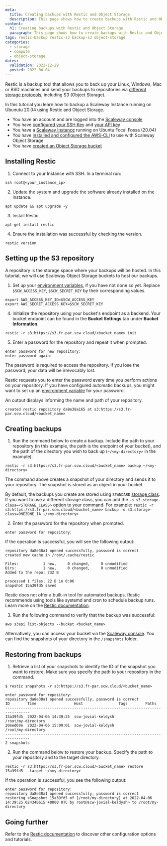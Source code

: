 ```yaml
---
meta:
  title: Creating backups with Restic and Object Storage
  description: This page shows how to create backups with Restic and Object Storage
content:
  h1: Creating backups with Restic and Object Storage
  paragraph: This page shows how to create backups with Restic and Object Storage
tags: restic-backup restic-s3 backup-s3 object-storage 
categories:
  - storage
  - compute
  - object-storage
dates:
  validation: 2022-12-29
  posted: 2022-04-04
---
```


Restic is a backup tool that allows you to back up your Linux, Windows, Mac or BSD machines and send your backups to repositories via [different storage protocols](https://restic.readthedocs.io/en/stable/030_preparing_a_new_repo.html), including S3 (Object Storage). 

In this tutorial you learn how to backup a Scaleway Instance running on Ubunutu 20.04 using Restic and Object Storage.

<Message type="requirement">

- You have an account and are logged into the [Scaleway console](https://console.scaleway.com)
- You have [configured your SSH Key](/console/my-project/how-to/create-ssh-key/) and [your API key](/console/my-project/how-to/generate-api-key/)
- You have a [Scaleway Instance](/compute/instances/how-to/create-an-instance) running on Ubuntu Focal Fossa (20.04)
- You have [installed and configured the AWS-CLI](/storage/object/api-cli/object-storage-aws-cli/) to use with Scaleway Object Storage
- You have [created an Object Storage bucket](/storage/object/how-to/create-a-bucket/)

</Message>

## Installing Restic

1. Connect to your Instance with SSH. In a terminal run:

  ```
  ssh root@<your_instance_ip>
  ```

2. Update the system and upgrade the software already installed on the Instance.

  ```
  apt update && apt upgrade -y
  ``` 

3. Install Restic. 

  ```
  apt-get install restic
  ```

4. Ensure the installation was successful by checking the version.

  ```
  restic version
  ```

## Setting up the S3 repository

A repository is the storage space where your backups will be hosted. In this tutorial, we will use Scaleway Object Storage buckets to host our backups.

1. Set up your [environment variables](https://github.com/scaleway/scaleway-sdk-go/tree/master/scw#environment-variables), if you have not done so yet. Replace `$SCW_ACCESS_KEY`, `$SCW_SECRET_KEY` by their corresponding values.

  ```
  export AWS_ACCESS_KEY_ID=$SCW_ACCESS_KEY
  export AWS_SECRET_ACCESS_KEY=$SCW_SECRET_KEY
  ```

4. Initialize the repository using your bucket's endpoint as a backend. Your bucket endpoint can be found in the **Bucket Settings** tab under **Bucket Information**. 

  ```
  restic -r s3:https://s3.fr-par.scw.cloud/<bucket_name> init
  ```

5. Enter a password for the repository and repeat it when prompted.

  ```
  enter password for new repository:
  enter password again:
  ```
  <Message type="important">

  The password is required to access the repository. If you lose the password, your data will be irrevocably lost. 

  </Message>

  <Message type="tip">

  Restic requests you to enter the password every time you perform actions on your repository. If you have configured automatic backups, you might want to set up an [environment variable](https://restic.readthedocs.io/en/latest/040_backup.html#environment-variables) for your password.

  </Message>

An output displays informing the name and path of your repository.

```
created restic repository da8e38a165 at s3:https://s3.fr-par.scw.cloud/<bucket_name>
```

## Creating backups

1. Run the command below to create a backup. Include the path to your repository (in this example, the path is the endpoint of your bucket), and the path of the directory you wish to back up (`~/<my-directory>` in the example).

  ```
  restic -r s3:https://s3.fr-par.scw.cloud/<bucket_name> backup ~/<my-directory>
  ```

  The command above creates a snapshot of your directory and sends it to your repository. The snapshot is stored as an object in your bucket.

  <Message type="tip">

  By default, the backups you create are stored using `STANDARD` [storage class](/storage/object/concepts/#storage-class). If you want to use a different storage class, you can add the `-o s3.storage-class=<STORAGE_CLASS>` option to your command. For example: `restic -r s3:https://s3.fr-par.scw.cloud/<bucket_name> backup -o s3.storage-class=ONEZONE_IA ~/<my-directory>`

  </Message>

2. Enter the password for the repository when prompted.

  ```
  enter password for repository:
  ```

  If the operation is successful, you will see the following output:
  
  ```
  repository da8e38a1 opened successfully, password is correct
  created new cache in /root/.cache/restic

  Files:           1 new,     0 changed,     0 unmodified
  Dirs:            1 new,     0 changed,     0 unmodified
  Added to the repo: 732 B

  processed 1 files, 22 B in 0:06
  snapshot 15a39fd5 saved
  ``` 

  <Message type="tip">

  Restic does not offer a built-in tool for automated backups. Restic recommends using tools like systemd and cron to schedule backup runs. Learn more on the [Restic documentation](https://restic.readthedocs.io/en/latest/040_backup.html#scheduling-backups).

  </Message>

3. Run the following command to verify that the backup was successful:

  ```
  aws s3api list-objects --bucket <bucket_name>
  ```
  
  Alternatively, you can access your bucket via the [Scaleway console](https://console.scaleway.com/object-storage/buckets/). You can find the snapshots of your directory in the `/snapshots` folder. 

## Restoring from backups 

1. Retrieve a list of your snapshots to identify the ID of the snapshot you want to restore. Make sure you specify the path to your repository in the command. 

  ```
  $ restic snapshots -r s3:https://s3.fr-par.scw.cloud/<bucket_name>

  enter password for repository:
  repository da8e38a1 opened successfully, password is correct
  ID        Time                 Host                Tags        Paths
  ---------------------------------------------------------------------------------
  15a39fd5  2022-04-06 14:39:25  scw-jovial-keldysh              /root/my-directory
  20eed69e  2022-04-06 15:09:01  scw-jovial-keldysh              /root/my-directory
  ---------------------------------------------------------------------------------
  2 snapshots
  ```

2. Run the command below to restore your backup. Specify the path to your repository and to the target directory.

  ```
  restic -r s3:https://s3.fr-par.scw.cloud/<bucket_name> restore 15a39fd5 --target ~/<my-directory>
  ```  

  If the operation is successful, you see the following output:

  ```
  enter password for repository:
  repository da8e38a1 opened successfully, password is correct
  restoring <Snapshot 15a39fd5 of [/root/my-directory] at 2022-04-06 14:39:25.024340615 +0000 UTC by root@scw-jovial-keldysh> to /root/my-directory
  ```

## Going further

Refer to the [Restic documentation](https://restic.readthedocs.io/en/stable/010_introduction.html) to discover other configuration options and tutorials. 